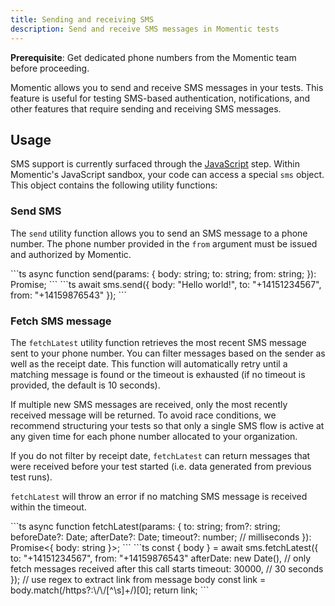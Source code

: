 ```yaml
---
title: Sending and receiving SMS
description: Send and receive SMS messages in Momentic tests
---
```


<Info>

**Prerequisite**: Get dedicated phone numbers from the Momentic team before proceeding.

</Info>

Momentic allows you to send and receive SMS messages in your tests. This feature is useful for testing SMS-based authentication, notifications, and other features that require sending and receiving SMS messages.

## Usage

SMS support is currently surfaced through the [JavaScript](/steps/javascript) step. Within Momentic's JavaScript sandbox, your code can access a special `sms` object. This object contains the following utility functions:

### Send SMS

The `send` utility function allows you to send an SMS message to a phone number. The phone number provided in the `from` argument must be issued and authorized by Momentic.

<Tabs>
  <Tab title="Function Signature">
    ```ts
    async function send(params: {
      body: string;
      to: string;
      from: string;
    }): Promise<void>;
    ```
  </Tab>
  <Tab title="Example">
    ```ts
    await sms.send({
      body: "Hello world!",
      to: "+14151234567",
      from: "+14159876543"
    });
    ```
  </Tab>
</Tabs>

### Fetch SMS message

The `fetchLatest` utility function retrieves the most recent SMS message sent to your phone number. You can filter messages based on the sender as well as the receipt date. This function will automatically retry until a matching message is found or the timeout is exhausted (if no timeout is provided, the default is 10 seconds).

If multiple new SMS messages are received, only the most recently received message will be returned. To avoid race conditions, we recommend structuring your tests so that only a single SMS flow is active at any given time for each phone number allocated to your organization.

If you do not filter by receipt date, `fetchLatest` can return messages that were received before your test started (i.e. data generated from previous test runs).

`fetchLatest` will throw an error if no matching SMS message is received within the timeout.

<Tabs>
  <Tab title="Function Signature">
    ```ts
    async function fetchLatest(params: {
      to: string;
      from?: string;
      beforeDate?: Date;
      afterDate?: Date;
      timeout?: number; // milliseconds
    }): Promise<{ body: string }>;
    ```
  </Tab>
  <Tab title="Example">
    ```ts
    const { body } = await sms.fetchLatest({
      to: "+14151234567",
      from: "+14159876543"
      afterDate: new Date(), // only fetch messages received after this call starts
      timeout: 30000, // 30 seconds
    });
    // use regex to extract link from message body
    const link = body.match(/https?:\/\/[^\s]+/)[0];
    return link;
    ```
  </Tab>
</Tabs>

